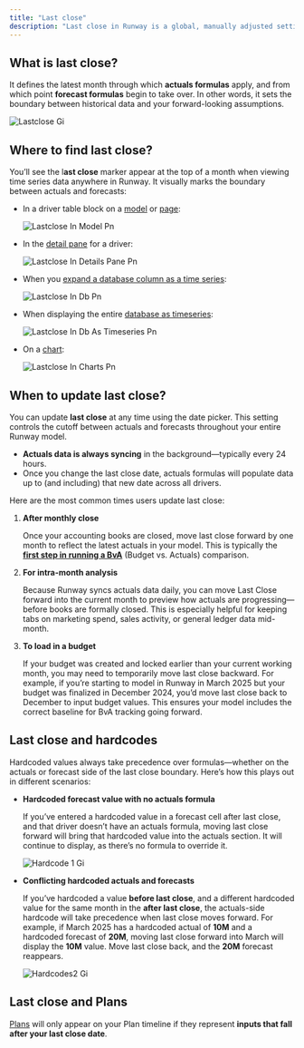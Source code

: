 ```yaml
---
title: "Last close"
description: "Last close in Runway is a global, manually adjusted setting that determines the cutoff between actuals and forecasts across your entire workspace."
---
```


## What is last close?

It defines the latest month through which **actuals formulas** apply, and from which point **forecast formulas** begin to take over. In other words, it sets the boundary between historical data and your forward-looking assumptions.

![Lastclose Gi](/images/last-close/lastclose.gif)

## Where to find last close?

You’ll see the l**ast close** marker appear at the top of a month when viewing time series data anywhere in Runway. It visually marks the boundary between actuals and forecasts:

- In a driver table block on a [model](https://docs.runway.com/concepts/models/models-basics) or [page](https://docs.runway.com/concepts/pages/drivers-table-block):

  ![Lastclose In Model Pn](/images/last-close/lastclose-in-model.png)
- In the [detail pane](https://docs.runway.com/concepts/drivers/driver-details-pane) for a driver:

  ![Lastclose In Details Pane Pn](/images/last-close/lastclose-in-details-pane.png)
- When you [expand a database column as a time series](https://docs.runway.com/concepts/databases/databases-basics#show-a-column-as-timeseries):

  ![Lastclose In Db Pn](/images/last-close/lastclose-in-db.png)
- When displaying the entire [database as timeseries](https://docs.runway.com/concepts/databases/databases-basics#show-all-columns-as-timeseries):

  ![Lastclose In Db As Timeseries Pn](/images/last-close/lastclose-in-db-as-timeseries.png)
- On a [chart](https://docs.runway.com/concepts/pages/charts-block):

  ![Lastclose In Charts Pn](/images/last-close/lastclose-in-charts.png)

## When to update last close?

You can update **last close** at any time using the date picker. This setting controls the cutoff between actuals and forecasts throughout your entire Runway model.

- **Actuals data is always syncing** in the background—typically every 24 hours.
- Once you change the last close date, actuals formulas will populate data up to (and including) that new date across all drivers.

Here are the most common times users update last close:

1. **After monthly close**

   Once your accounting books are closed, move last close forward by one month to reflect the latest actuals in your model. This is typically the [**first step in running a BvA**](https://docs.runway.com/guides/modeling/bva) (Budget vs. Actuals) comparison.
2. **For intra-month analysis**

   Because Runway syncs actuals data daily, you can move Last Close forward into the current month to preview how actuals are progressing—before books are formally closed. This is especially helpful for keeping tabs on marketing spend, sales activity, or general ledger data mid-month.
3. **To load in a budget**

   If your budget was created and locked earlier than your current working month, you may need to temporarily move last close backward. For example, if you’re starting to model in Runway in March 2025 but your budget was finalized in December 2024, you’d move last close back to December to input budget values. This ensures your model includes the correct baseline for BvA tracking going forward.

## Last close and hardcodes

Hardcoded values always take precedence over formulas—whether on the actuals or forecast side of the last close boundary. Here’s how this plays out in different scenarios:

- **Hardcoded forecast value with no actuals formula**

  If you’ve entered a hardcoded value in a forecast cell after last close, and that driver doesn’t have an actuals formula, moving last close forward will bring that hardcoded value into the actuals section. It will continue to display, as there’s no formula to override it.

  ![Hardcode 1 Gi](/images/last-close/hardcode-1.gif)
- **Conflicting hardcoded actuals and forecasts**

  If you’ve hardcoded a value **before last close**, and a different hardcoded value for the same month in the **after last close**, the actuals-side hardcode will take precedence when last close moves forward. For example, if March 2025 has a hardcoded actual of **10M** and a hardcoded forecast of **20M**, moving last close forward into March will display the **10M** value. Move last close back, and the **20M** forecast reappears.

  ![Hardcodes2 Gi](/images/last-close/hardcodes2.gif)

## Last close and Plans

[Plans](https://docs.runway.com/concepts/plans) will only appear on your Plan timeline if they represent **inputs that fall after your last close date**.